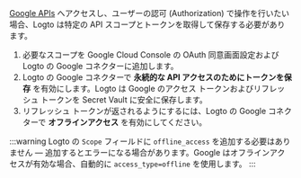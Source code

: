 [Google APIs](https://console.cloud.google.com/apis/library) へアクセスし、ユーザーの認可 (Authorization) で操作を行いたい場合、Logto は特定の API スコープとトークンを取得して保存する必要があります。

1. 必要なスコープを Google Cloud Console の OAuth 同意画面設定および Logto の Google コネクターに追加します。
2. Logto の Google コネクターで **永続的な API アクセスのためにトークンを保存** を有効にします。Logto は Google のアクセス トークンおよびリフレッシュ トークンを Secret Vault に安全に保存します。
3. リフレッシュ トークンが返されるようにするには、Logto の Google コネクターで **オフラインアクセス** を有効にしてください。

:::warning
Logto の `Scope` フィールドに `offline_access` を追加する必要はありません — 追加するとエラーになる場合があります。Google はオフラインアクセスが有効な場合、自動的に `access_type=offline` を使用します。
:::
